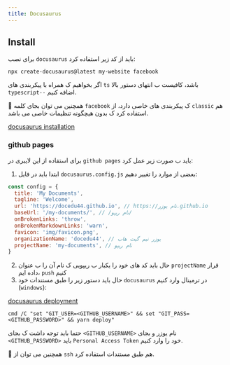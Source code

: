 ```yaml
---
title: Docusaurus
---
```


## Install
برای نصب `docusaurus` باید از کد زیر استفاده کرد:
```shell
npx create-docusaurus@latest my-website facebook
```
اگر بخواهیم ک همراه با پیکربندی های `ts` باشد، کافیست ب انتهای دستور بالا `typescript--` اضافه کنیم.

🎉 همچنین می توان بجای کلمه `facebook` ک پیکربندی های خاصی دارد، از `classic` هم استفاده کرد ک بدون هیچگونه تنظیمات خاصی می باشد.

[docusaurus installation](https://docusaurus.io/docs/installation)

### github pages
برای استفاده از این لایبری در `github pages` باید ب صورت زیر عمل کرد:

1. ابتدا باید در فایل `docusaurus.config.js` بعضی از موارد را تغییر دهیم:
```js title="docusaurus.config.js"
const config = {
  title: 'My Documents',
  tagline: 'Welcome',
  url: 'https://docedu44.github.io', // https://نام یوزر.github.io
  baseUrl: '/my-documents/', // /نام ریپو/
  onBrokenLinks: 'throw',
  onBrokenMarkdownLinks: 'warn',
  favicon: 'img/favicon.png',
  organizationName: 'docedu44', // یوزر نیم گیت هاب
  projectName: 'my-documents', // نام ریپو
}
```
2. حال باید کد های خود را یکبار ب ریپویی ک نام آن را ب عنوان `projectName` قرار داده ایم، `push` کنیم
3. حال باید دستور زیر را طبق مستندات خود `docusaurus` در ترمینال وارد کنیم (`windows`):

[docusaurus deployment](https://docusaurus.io/docs/deployment#deploy)
```shell
cmd /C "set "GIT_USER=<GITHUB_USERNAME>" && set "GIT_PASS=<GITHUB_PASSWORD>" && yarn deploy"
```
حتما باید توجه داشت ک بجای `<GITHUB_USERNAME>` نام یوزر و بجای `<GITHUB_PASSWORD>` باید `Personal Access Token` خود را وارد کنیم.

🎉 همچنین می توان از `ssh` هم طبق مستندات استفاده کرد.
